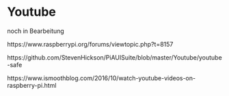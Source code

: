 # Youtube
noch in Bearbeitung

https://www.raspberrypi.org/forums/viewtopic.php?t=8157

https://github.com/StevenHickson/PiAUISuite/blob/master/Youtube/youtube-safe

https://www.ismoothblog.com/2016/10/watch-youtube-videos-on-raspberry-pi.html
